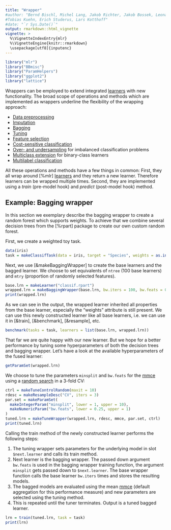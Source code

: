 ```yaml
---
title: "Wrapper"
#author: "Bernd Bischl, Michel Lang, Jakob Richter, Jakob Bossek, Leonard Judt,
#Tobias Kuehn, Erich Studerus, Lars Kotthoff"
#date: "`r Sys.Date()`"
output: rmarkdown::html_vignette
vignette: >
  %\VignetteIndexEntry{mlr}
  %\VignetteEngine{knitr::rmarkdown}
  \usepackage[utf8]{inputenc}
---
```


```r
library("mlr")
library("BBmisc")
library("ParamHelpers")
library("ggplot2")
library("lattice")
```

Wrappers can be employed to extend integrated [learners](&makeLearner) with new functionality.
The broad scope of operations and methods which are implemented as wrappers underline the flexibility of the wrapping approach:

* [Data preprocessing](preproc.md)
* [Imputation](impute.md)
* [Bagging](bagging.md)
* [Tuning](tune.md)
* [Feature selection](feature_selection.md)
* [Cost-sensitive classification](cost_sensitive_classif.md)
* [Over- and undersampling](over_and_undersampling.md) for imbalanced classification problems
* [Multiclass extension](&makeMulticlassWrapper) for binary-class learners
* [Multilabel classification](multilabel.md)

All these operations and methods have a few things in common:
First, they all wrap around [%mlr] [learners](&makeLearner) and they return a new learner.
Therefore learners can be wrapped multiple times.
Second, they are implemented using a *train* (pre-model hook) and *predict* (post-model hook) method.

## Example: Bagging wrapper

In this section we exemplary describe the bagging wrapper to create a random forest which supports weights.
To achieve that we combine several decision trees from the [%rpart] package to create our own custom random forest.

First, we create a weighted toy task.
```r
data(iris)
task = makeClassifTask(data = iris, target = "Species", weights = as.integer(iris$Species))
```
Next, we use [&makeBaggingWrapper] to create the base learners and the bagged learner.
We choose to set equivalents of `ntree` (100 base learners) and `mtry` (proportion of randomly selected features).
```r
base.lrn = makeLearner("classif.rpart")
wrapped.lrn = makeBaggingWrapper(base.lrn, bw.iters = 100, bw.feats = 0.5)
print(wrapped.lrn)
```
As we can see in the output, the wrapped learner inherited all properties from the base learner, especially the "weights" attribute is still present.
We can use this newly constructed learner like all base learners, i.e. we can use it in [&train], [&benchmark], [&resample], etc.
```r
benchmark(tasks = task, learners = list(base.lrn, wrapped.lrn))
```

That far we are quite happy with our new learner.
But we hope for a better performance by tuning some hyperparameters of both the decision trees and bagging wrapper.
Let's have a look at the available hyperparameters of the fused learner:
```r
getParamSet(wrapped.lrn)
```
We choose to tune the parameters `minsplit` and `bw.feats` for the [mmce](measures.md) using a [random search](&TuneControl) in a 3-fold CV:
```r
ctrl = makeTuneControlRandom(maxit = 10)
rdesc = makeResampleDesc("CV", iters = 3)
par.set = makeParamSet(
  makeIntegerParam("minsplit", lower = 1, upper = 10),
  makeNumericParam("bw.feats", lower = 0.25, upper = 1)
)
tuned.lrn = makeTuneWrapper(wrapped.lrn, rdesc, mmce, par.set, ctrl)
print(tuned.lrn)
```

Calling the train method of the newly constructed learner performs the following steps:

1. The tuning wrapper sets parameters for the underlying model in slot `$next.learner` and calls its train method.
2. Next learner is the bagging wrapper. The passed down argument `bw.feats` is used in the bagging wrapper training function, the argument `minsplit` gets passed down to `$next.learner`.
   The base wrapper function calls the base learner `bw.iters` times and stores the resulting models.
3. The bagged models are evaluated using the mean [mmce](measures.md) (default aggregation for this performance measure) and new parameters are selected using the tuning method.
4. This is repeated until the tuner terminates. Output is a tuned bagged learner.

```r
lrn = train(tuned.lrn, task = task)
print(lrn)
```
